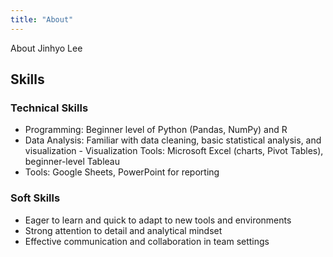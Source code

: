 ```yaml
---
title: "About"
---
```


About Jinhyo Lee


## Skills

### Technical Skills
- Programming: Beginner level of Python (Pandas, NumPy) and R
- Data Analysis: Familiar with data cleaning, basic statistical analysis, and visualization - Visualization Tools: Microsoft Excel (charts, Pivot Tables), beginner-level Tableau
- Tools: Google Sheets, PowerPoint for reporting



### Soft Skills
- Eager to learn and quick to adapt to new tools and environments
- Strong attention to detail and analytical mindset
- Effective communication and collaboration in team settings